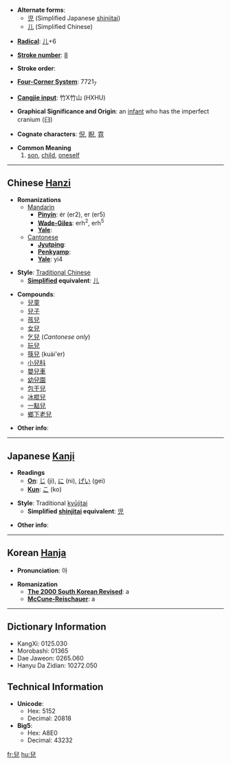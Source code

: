 * '''Alternate forms''':
**[[児]] (Simplified Japanese [[shinjitai]])
**[[儿]] (Simplified Chinese)

* '''[[Wiktionary:Chinese radical index| Radical]]''': [[Wiktionary:Chinese radical index 儿|儿]]+6

* '''[[Wiktionary:Chinese total strokes index|Stroke number]]''': [[Wiktionary:Chinese total strokes index 8|8]]

* '''Stroke order''': 

* '''[[Wiktionary:Chinese four corner index|Four-Corner System]]''': 7721<sub>7</sub>

* '''[[Wiktionary:Chinese Cangjie index|Cangjie input]]''': 竹X竹山 (HXHU)

* '''Graphical Significance and Origin''': an [[infant]] who has the imperfect cranium (臼)

* '''Cognate characters''': [[倪]], [[睨]], [[霓]]

* '''Common Meaning'''
*#[[son]], [[child]], [[oneself]]

----

== Chinese [[Hanzi]] ==

* '''Romanizations'''
** [[Mandarin]]
*** '''[[Pinyin]]''': ér (er2), er (er5)
*** '''[[Wade-Giles]]''': erh<sup>2</sup>, erh<sup>5</sup>
*** '''[[Yale]]''': 
**[[Cantonese]]
***'''[[Jyutping]]''':
***'''[[Penkyamp]]''': 
***'''[[Yale]]''': yi4

* '''Style''': [[Traditional Chinese]] 
** '''[[Simplified Chinese|Simplified]] equivalent''': [[儿]]

* '''Compounds''':
**[[兒童]]
**[[兒子]]
**[[孩兒]]
**[[女兒]]
**[[乞兒]] (''Cantonese only'')
**[[玩兒]]
**[[筷兒]] (kuài'er)
**[[小兒科]]
**[[嬰兒車]]
**[[幼兒園]]
**[[包干兒]]
**[[冰棍兒]]
**[[一點兒]]
**[[鄉下老兒]]

* '''Other info''': 

----

== Japanese [[Kanji]] ==

* '''Readings'''
** '''[[On]]''': [[じ]] (ji), [[に]] (ni), [[げい]] (gei)
** '''[[Kun]]''': [[こ]] (ko)

* '''Style''': Traditional [[kyūjitai]]
** '''Simplified [[shinjitai]] equivalent''': [[児]]

* '''Other info''':

----

== Korean [[Hanja]] ==

* '''Pronunciation''': 아

* '''Romanization'''
** '''[[The 2000 South Korean Revised Romanization|The 2000 South Korean Revised]]''': a
** '''[[McCune-Reischauer]]''': a

----

== Dictionary Information ==

* KangXi: 0125.030
* Morobashi: 01365
* Dae Jaweon: 0265.060
* Hanyu Da Zidian: 10272.050

== Technical Information ==

* '''Unicode''':
** Hex: 5152
** Decimal: 20818
* '''Big5''':
** Hex: A8E0
** Decimal: 43232

[[fr:兒]]
[[hu:兒]]